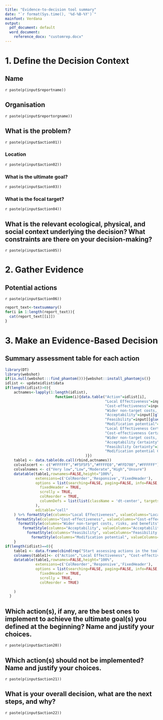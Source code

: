 ---
title: "Evidence-to-decision tool summary"
date: "`r format(Sys.time(), '%d-%B-%Y')`"
mainfont: Verdana
output:
  pdf_document: default
  word_document:
    reference_docx: "customrep.docx"
---

# 1. Define the Decision Context

## Name
`r paste(p(input$reportname))`

## Organisation
`r paste(p(input$reportorgname))`

## What is the problem?
`r paste(p(input$action01))`

### Location
`r paste(p(input$action02))`

### What is the ultimate goal?
`r paste(p(input$action03))`

### What is the focal target?
`r paste(p(input$action04))`

## What is the relevant ecological, physical, and social context underlying the decision? What constraints are there on your decision-making?
`r paste(p(input$action05))`

# 2. Gather Evidence
## Potential actions
`r paste(p(input$action06))`

\newpage

```{r results ="asis", echo=FALSE}
report_text<-textsummary()
for(i in 1:length(report_text)){
  cat(report_text[[i]])
}
```

\newpage

# 3. Make an Evidence-Based Decision
## Summary assessment table for each action 
```{r chunklabel, dev='png', fig.align="left", fig.dim=c(3,0.5),out.width="100%",out.height="100%",dpi=300,echo=FALSE, cache=FALSE, warning = FALSE, message = FALSE, tidy=TRUE} 
library(DT) 
library(webshot) 
if(is.null(webshot:::find_phantom())){webshot::install_phantomjs()} 
idlist <- updateidlist$data
if(length(idlist)>0){
    actnames<-lapply(1:length(idlist),
                       function(i){data.table("Action"=idlist[i],
                                              "Local Effectiveness"=input[[glue("actioneff",idlist[i])]],
                                              "Cost-effectiveness"=input[[glue("actioncost1",idlist[i])]],
                                              "Wider non-target costs, risks, and benefits"=input[[glue("actioncost2",idlist[i])]],
                                              "Acceptability"=input[[glue("actionacc",idlist[i])]],
                                              "Feasibility"=input[[glue("actionfeas",idlist[i])]],
                                              "Modification potential"=input[[glue("actionmod",idlist[i])]],
                                              "Local Effectiveness Certainty"=input[[glue("actioneffcert",idlist[i])]],
                                              "Cost-effectiveness Certainty"=input[[glue("actioncost1cert",idlist[i])]],
                                              "Wider non-target costs, risks, and benefits Certainty"=input[[glue("actioncost2cert",idlist[i])]],
                                              "Acceptability Certainty"=input[[glue("actionacccert",idlist[i])]],
                                              "Feasibility Certainty"=input[[glue("actionfeascert",idlist[i])]],
                                              "Modification potential Certainty"=input[[glue("actionmodcert",idlist[i])]]
                                     )})
    table1 <- data.table(do.call(rbind,actnames))
    colvalscert <- c("#FFFFFF","#F5F5F5","#FFFFE0","#FFD700","#FFFFFF")
    colvalnames <- c("Very low","Low","Moderate","High","Unsure")
    datatable(table1,rownames=FALSE,height="100%",
              extensions=c('ColReorder','Responsive','FixedHeader'),
              options = list(searching=FALSE, paging=FALSE, info=FALSE,
                fixedHeader = TRUE,
                scrolly = TRUE,
                colReorder = TRUE,
                columnDefs = list(list(className = 'dt-center', targets = 0:6),list(visible=FALSE,targets=7:12)) # columns aligment to center, javascript starts at 0 not 1!
              ),
              editable="cell"
    ) %>% formatStyle(columns="Local Effectiveness", valueColumns="Local Effectiveness Certainty", backgroundColor = styleEqual(colvalnames,colvalscert))%>%
     formatStyle(columns="Cost-effectiveness", valueColumns="Cost-effectiveness Certainty", backgroundColor = styleEqual(colvalnames,colvalscert))%>%
      formatStyle(columns="Wider non-target costs, risks, and benefits", valueColumns="Wider non-target costs, risks, and benefits Certainty", backgroundColor = styleEqual(colvalnames,colvalscert))%>%
        formatStyle(columns="Acceptability", valueColumns="Acceptability Certainty", backgroundColor = styleEqual(colvalnames,colvalscert))%>%
          formatStyle(columns="Feasibility", valueColumns="Feasibility Certainty", backgroundColor = styleEqual(colvalnames,colvalscert))%>%
            formatStyle(columns="Modification potential", valueColumns="Modification potential Certainty", backgroundColor = styleEqual(colvalnames,colvalscert))
    }
if(length(idlist)==0){
    table1 <- data.frame(cbind(rep("Start assessing actions in the tool to display a summary output here."),"","","","","",""))
    colnames(table1)<- c("Action","Local Effectiveness", "Cost-effectiveness", "Wider non-target costs, risks, and benefits", "Acceptability","Feasibility","Modification potential")
    datatable(table1,rownames=FALSE,height="100%",
              extensions=c('ColReorder','Responsive','FixedHeader'),
              options = list(searching=FALSE, paging=FALSE, info=FALSE,
                fixedHeader = TRUE,
                scrolly = TRUE,
                colReorder = TRUE)
              
    )
  }
```

## Which action(s), if any, are the best ones to implement to achieve the ultimate goal(s) you defined at the beginning? Name and justify your choices.
`r paste(p(input$action20))`

## Which action(s) should not be implemented? Name and justify your choices.
`r paste(p(input$action21))`

## What is your overall decision, what are the next steps, and why?
`r paste(p(input$action22))`


